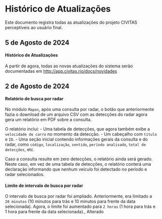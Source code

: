 
# Histórico de Atualizações
Este documento registra todas as atualizações do projeto CIVITAS perceptíveis ao usuário final.

## <Calendar /> 5 de Agosto de 2024

#### <Adicionado /> **Histórico de Atualizações**

  A partir de agora, todas as novas atualizações do sistema serão documentadas em http://app.civitas.rio/docs/novidades

## <Calendar /> 2 de Agosto de 2024

#### <Adicionado/> **Relatório de busca por radar**

  No módulo `Mapas`, após uma consulta por radar, o botão que anteriormente fazia o download de um arquivo CSV com as detecções do radar agora gera um relatório em PDF sobre a consulta.

  O relatório inclui:
    - Uma tabela de detecções, que agora também exibe a `velocidade do carro` no momento da detecção.
    - Um cabeçalho com `título` e `ID`.
    - Uma seção inicial contendo informações gerais da consulta e do radar, como `código`, `localização`, `sentido`, `período analisado`, `total de detecções`, etc.
  
  Caso a consulta resulte em zero detecções, o relatório ainda será gerado. Neste caso, em vez de uma tabela de detecções, o relatório conterá uma declaração informando que nenhum veículo foi detectado no período e radar selecionados.


#### <Alterado /> **Limite de intervalo de busca por radar**

  O intervalo de busca por radar foi ampliado. Anteriormente, era limitado a `20 minutos` (10 minutos para trás e 10 minutos para frente da data selecionada). Agora, o limite foi aumentado para `2 horas` (1 hora para trás e 1 hora para frente da data selecionada)., Alterado
